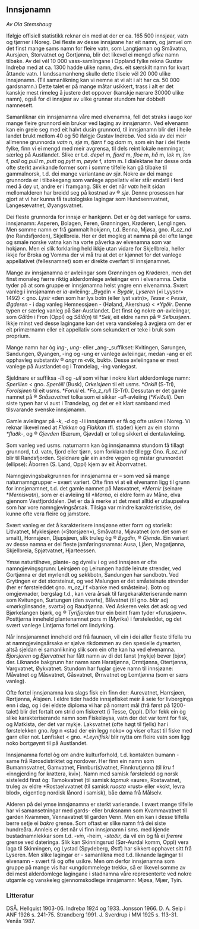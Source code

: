 
## Innsjønamn

*Av Ola Stemshaug*

Ifølgje offisiell statistikk reknar ein med at der er ca. 165 500 innsjøar, vatn og tjørner i Noreg. Dei fleste av desse innsjøane har eit namn, og jamvel om det finst mange sams namn for fleire vatn, som Langtjørnan og Småvatna, Aursjøen, Storvatnet og Gortjønna, blir det likevel ei mengd _ulike_ namn tilbake. Av dei vél 10 000 vass-samlingane i Oppland fylke rekna Gustav Indrebø med at ca. 1300 hadde ulike namn, dvs. eit særskilt namn for kvart åttande vatn. I landssamanheng skulle dette tilseie vél 20 000 ulike innsjønamn. (Til samanlikning kan vi nemne at vi alt i alt har ca. 50 000 gardsnamn.) Dette talet er på mange måtar usikkert, trass i alt er det kanskje mest rimeleg å justere det oppover (kanskje nærare 30000 ulike namn), også for di innsjøar av ulike grunnar stundom har dobbelt namnesett.

Samanliknar ein innsjønamna våre med elvenamna, fell det straks i augo kor mange fleire grunnord ein brukar ved laging av innsjønamn. Ved elvenamn kan ein greie seg med eit halvt dusin grunnord, til innsjønamn blir det i heile landet brukt mellom 40 og 50 ifølgje Gustav Indrebø. Ved sida av dei meir allmenne grunnorda _vatn_ n, _sjø_ m, _tjørn_ f og _dam_ m, som ein har i dei fleste fylke, finn vi ei mengd med meir avgrensa, til dels reint lokale nemningar, særleg på Austlandet. Slike er t.d. _depel_ m, _fjord_ m, _floe_ m, _hå_ m, _lok_ m, _lon_ f, _poll_ og _pull_ m, _putt_ og _pytt_ m, _pøyte_ f, _stam_ m. I dialektane har desse orda ofte sterkt avvikande former som i somme tilfelle kan gå tilbake til gammalnorsk, t.d. dei mange variantane av _sjø_. Nokre av dei mange grunnorda er i tilbakegang som vanlege appellativ eller står endatil i ferd med å døy ut, andre er i framgang. Slik er det når _vatn_ heilt sidan mellomalderen har breidd seg på kostnad av ® _sjø_. Denne prosessen har gjort at vi har kunna få tautologiske lagingar som Hundsennvatnet, Langesævatnet, Øyangsvatnet.

Dei fleste grunnorda for innsjø er hankjønn. Det er òg det vanlege for usms. innsjønamn: Asperen, Bolagen, Feren, Grønningen, Krøderen, Lenglingen. Men somme namn er frå gammalt hokjønn, t.d. Benna, Mjøsa, gno. _R_oz_nd_ (no Randsfjorden), Skjellbreia. Her er det mogleg at namna på dei ofte lange og smale norske vatna kan ha vorte påverka av elvenamna som var hokjønn. Men ei slik forklaring held ikkje utan vidare for Skjellbreia, heller ikkje for Broka og Vomma der vi må tru at det er kjønnet for det vanlege appellativet (fellesnamnet) som er direkte overført til innsjønamnet.

Mange av innsjønamna er avleiingar som Grønningen og Krøderen, men det finst monaleg færre riktig alderdomlege avleiingar enn i elvenamna. Dette tyder på at som gruppe er innsjønamna helst yngre enn elvenamna. Svært vanleg i innsjønamn er _ia_\-avleiing: _Bygdin < _Bygðir_, _Lyseren_ («i Lyyser» 1492) < gno. _Lýsir_ «den som har lys botn (eller lyst vatn)», _Tesse < Þessir_, _Øgderen_ - i dag vanleg Hemnessjøen - (Høland, Akershus) < _\*Ygðir_. Denne typen er særleg vanleg på Sør-Austlandet. Det finst òg nokre _an_\-avleiingar, som _Gålån_ i Fron (Oppl) og _Sålå_(_n_) til \*_Seli_, eit eldre namn på ® _Selbusjøen_. Ikkje minst ved desse lagingane kan det vera vanskeleg å avgjera om der er eit primærnamn eller eit appellativ som sekundært er teke i bruk som proprium.

Mange namn har òg _ing-_, _ung-_ eller _ang-_suffikset: Kvitingen, Sørungen, Sandungen, Øyangen, -ing og -ung er vanlege avleiingar, medan -ang er eit opphavleg substantiv ® _angr_ m «vik, bukt». Desse avleiingane er mest vanlege på Austlandet og i Trøndelag, -ing vanlegast.

Sjeldnare er suffiksa -_ill_ og -_ull_ som vi har i nokre klart alderdomlege namn: _Sperillen_ < gno. _Sperðill_ (Busk), _Orkelsjøen_ til eit usms. \*_Orkill_ (S-Trl), _Forolsjøen_ til eit usms. \*_Forull_ el. \*_Fo_z_rull_ (S-Trl). Dessutan er det gamle namnet på ® _Snåsavatnet_ tolka som ei sikker -_ull_\-avleiing (\*_Kviðull_). Den siste typen har vi aust i Trøndelag, og det er eit klart samband med tilsvarande svenske innsjønamn.

Gamle avleiingar på -_k_, _-d_ og _-l_ i innsjønamn er få og ofte usikre i Noreg. Vi reknar likevel med at _Flakken_ og _Flakkan_ (fl. stader) kjem av ein stomn _\*flaðk-_, og ® _Gjevden_ (Bærum, Gjøvdal) er tolleg sikkert ei dentalavleiing.

Som vanleg ved usms. naturnamn kan òg innsjønamna stundom få tillagt grunnord, t.d. vatn, fjord eller tjørn, som forklarande tillegg: Gno. _R_oz_nd_ blir til Randsfjorden. Sjeldnare går ein andre vegen og mistar grunnordet (ellipse): Åborren (S. Land, Oppl) kjem av eit Åborrvatnet.

Namngjevingsbakgrunnen for innsjønamna er – som ved så mange naturnamngrupper – svært variert. Ofte finn vi at eit elvenamn ligg til grunn for innsjønamnet, t.d. det gamle namnet på Møsvatnet, _\*Mernir_ (seinare \*_Mernisvatn_), som er ei avleiing til _\*Marna_, ei eldre form av Måne, elva gjennom Vestfjorddalen. Det er da å merke at det mest alltid er utlaupselva som har vore namngjevingsårsak. Tilsiga var mindre karakteristiske, dei kunne ofte vera fleire og jamstore.

Svært vanleg er det å karakterisere innsjøane etter form og storleik: Litlvatnet, Myklesjøen («Storsjøen»), Småvatna, Mjøvatnet (om det som er smalt), Hornsjøen, Djupsjøen, slik truleg òg ® _Bygdin_, ® _Gjende_. Ein variant av desse namna er dei fleste jamføringsnamna: Ausa, Ljåen, Magatjønna, Skjellbreia, Spjøtvatnet, Hjarteessen.

Ymse naturtilhøve, plante- og dyreliv i og ved innsjøen er ofte namngjevingsgrunn: Leirsjøen og Leirungen hadde leirute strender, ved Gortjønna er det myrlendt og søkkbotn, Sandungen har sandbotn. Ved Grytingen er det storsteinut, og ved Malungen er det småsteinute strender (her er førsteleddet gno. _m_oz_l_ f «banke med småstein»). Botn og omgjevnader, bergslag t.d., kan vera årsak til fargekarakteriserande namn som Kvitungen, Surtungen (den svarte), Blåvatnet (til gno. _blár_ adj «mørkglinsande, svart») og Raudtjønna. Ved Askeren veks det ask og ved Bjørkelangen bjørk, og ® _Tyrifjorden_ trur ein beint fram tyder «furusjøen». Posttjørna inneheld plantenamnet pors m (Myrika) i førsteleddet, og det svært vanlege Lintjørna fortel om lindyrking.

Når innsjønamnet inneheld ord frå faunaen, vil ein i dei aller fleste tilfella tru at namngjevingsårsaka er sjølve rikdommen av den spesielle dyrearten, altså sjeldan ei samanlikning slik som ein ofte kan ha ved elvenamna. _Bjorsjoren_ og _Bjørvatnet_ har fått namn av di det fanst (mykje) bever (bjor) der. Liknande bakgrunn har namn som Haratjønna, Ormtjønna, Otertjønna, Vargvatnet, Øykvatnet. Stundom har fuglar gjeve namn til innsjøane: Måvatnet og Måsvatnet, Gåsvatnet, Ørnvatnet og Lomtjønna (som er særs vanleg).

Ofte fortel innsjønamna kva slags fisk ein finn der: Aurevatnet, Harrsjøen, Rørtjønna, Ålsjøen. I eldre tider hadde innsjøfisket meir å seie for livberginga enn i dag, og i dei eldste diploma vi har på norrønt mål (frå først på 1200-talet) blir det fortalt om strid om fiskerett (i Tesse, Oppl). Difor fekk ein òg slike karakteriserande namn som Fiskeløysa, vatn der det var tomt for fisk, og Matkista, der det var mykje. Laksvatnet (ofte høgt til fjells) har i førstelekken gno. _lag_ n «stad der ein legg noko» og viser oftast til fiske med garn eller not. Lønfisket < gno. _\*Leynifiski_ blir nytta om fleire vatn som ligg noko bortgøymt til på Austlandet.

Innsjønamna fortel òg om andre kulturforhold, t.d. kontakten bumann - same frå Rørosdistriktet og nordover. Her finn ein namn som Bumannsvatnet, Gamvatnet, Finnbur(s)vatnet, Finnkrutjønna (til _kru_ f «inngjerding for krøttera, kvi»). Namn med samisk førsteledd og norsk sisteledd finst òg: Tamokvatnet (til samisk _tapmuk_ «aure», Rostavatnet, truleg av eldre \*Rostaelvvatnet (til samisk _ruosta_ «rust» eller «kokt, levra blod», eigentleg nordisk lånord i samisk), båe døma frå Målselv.

Alderen på dei ymse innsjønamna er sterkt varierande. I svært mange tilfelle har vi samansetningar med gards- eller bruksnamn som Kvammavatnet til garden Kvammen, Vennavatnet til garden Venn. Men ein kan i desse tilfella berre setje ei _bakre_ grense. Som oftast er slike namn frå dei siste hundreåra. Annleis er det når vi finn innsjønamn i sms. med kjende bustadnamnlekkar som t.d. -_vin_, -heim, -_staðir_, da vil ein òg få ei _fremre_ grense ved dateringa. Slik kan Skinningsrud (Sør-Aurdal komm, Oppl) vera laga til Skinningen, og Lystad (Spydeberg, Østf) har sikkert opphavet sitt frå Lyseren. Men slike lagingar er - samanlikna med t.d. liknande lagingar til elvenamn - svært få og ofte usikre. Men om derfor innsjønamna som gruppe på mange vis har «ungdommelege trekk», så er likevel somme av dei mest alderdomlege lagingane i stadnamna våre representerte ved nokre utgamle og vanskeleg gjennomskodlege innsjønamn: Mjøsa, Mjær, Tyin.

### Litteratur
DSÅ. Hellquist 1903-06. Indrebø 1924 og 1933. Jonsson 1966. D. A. Seip i ANF 1926 s. 241-75. Strandberg 1991. J. Sverdrup i MM 1925 s. 113-31. Venås 1987.